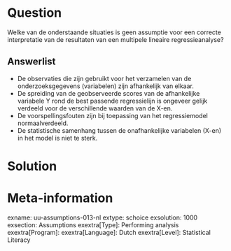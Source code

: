 

Question
========
Welke van de onderstaande situaties is geen assumptie voor een correcte interpretatie van de resultaten van een multipele lineaire regressieanalyse?

Answerlist
----------
* De observaties die zijn gebruikt voor het verzamelen van de onderzoeksgegevens (variabelen) zijn afhankelijk van elkaar.
* De spreiding van de geobserveerde scores van de afhankelijke variabele Y rond de best passende regressielijn is ongeveer gelijk verdeeld voor de verschillende waarden van de X-en.
* De voorspellingsfouten zijn bij toepassing van het regressiemodel normaalverdeeld.
* De statistische samenhang tussen de onafhankelijke variabelen (X-en) in het model is niet te sterk.


Solution
========



Meta-information
================
exname: uu-assumptions-013-nl
extype: schoice
exsolution: 1000
exsection: Assumptions
exextra[Type]: Performing analysis
exextra[Program]: 
exextra[Language]: Dutch
exextra[Level]: Statistical Literacy

